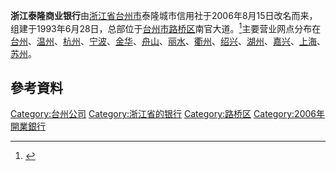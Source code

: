 {{onesource|time=2019-01-06T12:29:21+00:00}}
{{Infobox Company
| company_name =浙江泰隆商业银行股份有限公司<br>ZHEJIANG TAILONG COMMERCIAL BANK CO.,LTD.
| company_logo =[[File:Zjtlcb_logo.jpg|250px]]
| company_type =[[股份有限公司|股份有限公司]]（未上市）
| foundation =2006-8-14
| location =[[中华人民共和国|中华人民共和国]][[浙江省|浙江省]][[台州市|台州市]]路桥区南官大道188号
| industry =银行业
| key_people =董事长：王钧<br />行长：王官明 
| unit =亿元人民币
| net_income=140,267千元（2007年）
| products =金融产品
| revenue =624,028千元（2007年）
| homepage =http://www.zjtlcb.com
| footnotes =<references />
}}

'''浙江泰隆商业银行'''由[[浙江省|浙江省]][[台州市|台州市]]泰隆城市信用社于2006年8月15日改名而来，组建于1993年6月28日，总部位于[[台州市|台州市]][[路桥区|路桥区]]南官大道。<ref>{{Cite web |url=http://www.tlxys.com/ |title=浙江泰隆商业银行官方网站 |access-date=2022-01-09 |archive-date=2020-05-06 |archive-url=https://web.archive.org/web/20200506214243/http://www.tlxys.com/ |dead-url=no }}</ref>主要营业网点分布在[[台州|台州]]、[[温州|温州]]、[[杭州|杭州]]、[[宁波|宁波]]、[[金华|金华]]、[[舟山|舟山]]、[[丽水市|丽水]]、[[衢州|衢州]]、[[绍兴|绍兴]]、[[湖州|湖州]]、[[嘉兴|嘉兴]]、[[上海|上海]]、[[苏州|苏州]]。

==參考資料==
<div class="references-small">
<references />
</div>

{{中华人民共和国城市商业银行}}
{{Zhejiang-stub}}
[[Category:台州公司|Category:台州公司]]
[[Category:浙江省的银行|Category:浙江省的银行]]
[[Category:路桥区|Category:路桥区]]
[[Category:2006年開業銀行|Category:2006年開業銀行]]